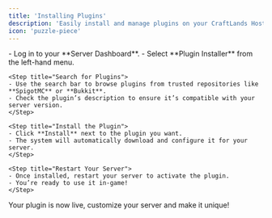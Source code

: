 ```yaml
---
title: 'Installing Plugins'
description: 'Easily install and manage plugins on your CraftLands Hosting server.'
icon: 'puzzle-piece'
---
```


<Steps>
    <Step title="Open the Plugin Installer">
    - Log in to your **Server Dashboard**.  
    - Select **Plugin Installer** from the left-hand menu.
    </Step>
    
    <Step title="Search for Plugins">
    - Use the search bar to browse plugins from trusted repositories like **SpigotMC** or **Bukkit**.  
    - Check the plugin’s description to ensure it’s compatible with your server version.
    </Step>
    
    <Step title="Install the Plugin">
    - Click **Install** next to the plugin you want.  
    - The system will automatically download and configure it for your server.
    </Step>
    
    <Step title="Restart Your Server">
    - Once installed, restart your server to activate the plugin.  
    - You’re ready to use it in-game!
    </Step>
</Steps>

<Check>Your plugin is now live, customize your server and make it unique!</Check>

